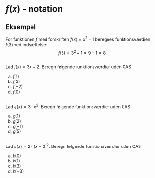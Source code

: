 # $f(x)$ - notation

## Eksempel
For funktionen $f$ med forskriften $f(x)=x^2-1$ beregnes funktionsværdien $f(3)$ ved indsættelse:
$$
f(3)= 3^2-1 = 9-1 = 8
$$

## 
Lad $f(x)=3x-2$. 
Beregn følgende funktionsværdier uden CAS

a. $f(1)$
b. $f(5)$
c. $f(-2)$
d. $f(0)$

## 
Lad $g(x)=3 \cdot x^2$. 
Beregn følgende funktionsværdier uden CAS

a. $g(1)$
b. $g(2)$
c. $g(-1)$
d. $g(5)$

## 
Lad $h(x) = 2 \cdot (x-3)^2$. 
Beregn følgende funktionsværdier uden CAS

a. $h(0)$
b. $h(1)$ 
c. $h(3)$
d. $h(-3)$
